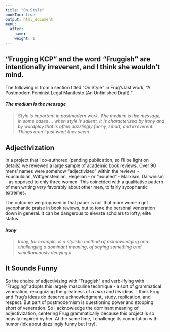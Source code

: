 ```yaml
---
title: "On Style"
bookToc: true
output: html_document
menu:
  after:
    name:
    weight: 1
---
```


## "Frugging KCP" and the word "Fruggish" are intentionally irreverent, and I think she wouldn't mind. 

The following is from a section titled "On Style" in Frug's last work, "A Postmodern Feminist Legal Manifesto (An Unfinished Draft)."

#### *The medium is the message*
> *Style is important in postmodern work. The medium* is *the message, in some cases ... when style is salient, it is characterized by irony and by wordplay that is often dazzlingly funny, smart, and irreverent. Things aren't just what they seem.*

## Adjectivization

In a project that I co-authored (pending publication, so I'll be light on details) we reviewed a large sample of academic book reviews. Over 90 mens' names were somehow "adjectivized" within the reviews - Foucauldian, Wittgensteinian, Hegelian - or "nouned" - Marxism, Darwinism - as opposed to only three women. This coincided with a qualitative pattern of men writing *very* favorably about other men, to fairly sycophantic extremes. 

The outcome we proposed in that paper is not that more women get sycophantic praise in book reviews, but to tone the personal veneration down in general. It can be dangerous to elevate scholars to lofty, elite status. 

#### *Irony*
> *Irony, for example, is a stylistic method of acknowledging and challenging a dominant meaning, of saying something and simultaneously denying it.*


## It Sounds Funny 

So the choice of adjectivizing with "Fruggish" and verb-ifying with "Frugging" adopts this largely masculine technique - a sort of grammatical veneration, recognizing the greatness of *a man* and *his* ideas. I think Frug and Frug's ideas do deserve acknowledgment, study, replication, and respect. But part of postmodernism is questioning power and stopping short of veneration. So I acknowledge the dominant meaning of adjectivization, centering Frug grammatically because this project is so heavily inspired by her. At the same time, I challenge its connotation with humor (idk about dazzlingly funny but i try). 
